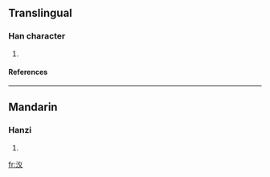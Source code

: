 ==Translingual==
===Han character===
{{Han char|rn=85|rad=水|as=04|sn=7|four=|canj=水竹水 (EHE), X水竹水 (XEHE)}}
# {{defn|Han|sort=水04}}
====References====
{{Han ref|kx=0605.050|dkj=17170|hdz=31554.030|uh=6C77|ud=27767}}

----
==Mandarin==
===Hanzi===
{{cmn-hanzi|pin=[[gāi]] (gai1), [[yǐ]] (yi3), [[zhōng]] (zhong1)|wg=kai<sup>1</sup>, i<sup>3</sup>, chung<sup>1</sup>}}
# {{defn|Mandarin}}

[[fr:汷]]